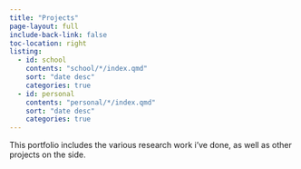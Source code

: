```yaml
---
title: "Projects"
page-layout: full
include-back-link: false
toc-location: right
listing: 
  - id: school
    contents: "school/*/index.qmd"
    sort: "date desc"
    categories: true
  - id: personal
    contents: "personal/*/index.qmd"
    sort: "date desc"
    categories: true    
---
```


This portfolio includes the various research work i've done, as well as other projects on the side.

\
